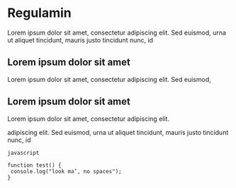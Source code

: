 # Regulamin

Lorem ipsum dolor sit amet, consectetur adipiscing elit. Sed euismod, urna ut aliquet tincidunt, mauris justo tincidunt nunc, id

## Lorem ipsum dolor sit amet

Lorem ipsum dolor sit amet, consectetur adipiscing elit. Sed euismod,

## Lorem ipsum dolor sit amet

Lorem ipsum dolor sit amet, consectetur adipiscing elit.

adipiscing elit. Sed euismod, urna ut aliquet tincidunt, mauris justo tincidunt nunc, id

`javascript`

```
function test() {
 console.log("look ma’, no spaces");
}
```
